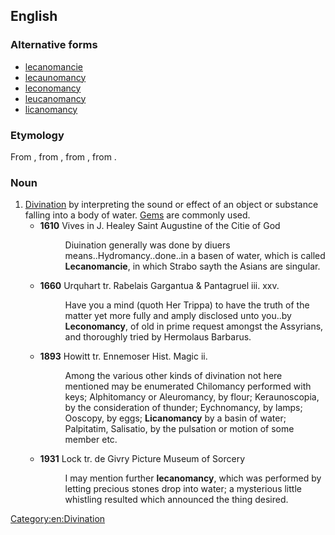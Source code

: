 ==English==

===Alternative forms===
* [[lecanomancie]]
* [[lecaunomancy]]
* [[leconomancy]]
* [[leucanomancy]]
* [[licanomancy]]

===Etymology===
From {{etyl|NL.|en}} {{term|lecanomantia|lang=la}}, from {{etyl|LL.|en}} {{term|lecanomantia|lang=la}}, from {{etyl|grc|en}} {{term|λεκανομαντεία|tr=lekanomanteia|lang=grc}}, from {{etyl|grc|en}} {{term|λεκάνη|tr=lekanē||dish, pan|lang=grc}}.

===Noun===
{{en-noun|-}}

# [[divination|Divination]] by interpreting the sound or effect of an object or substance falling into a body of water. [[gem|Gem]]s are commonly used.
#* '''1610''' Vives in J. Healey Saint Augustine of the Citie of God
#*: Diuination generally was done by diuers means..Hydromancy..done..in a basen of water, which is called '''Lecanomancie''', in which Strabo sayth the Asians are singular.
#* '''1660''' Urquhart tr. Rabelais Gargantua & Pantagruel iii. xxv.
#*: Have you a mind (quoth Her Trippa) to have the truth of the matter yet more fully and amply disclosed unto you..by '''Leconomancy''', of old in prime request amongst the Assyrians, and thoroughly tried by Hermolaus Barbarus.
#* '''1893''' Howitt tr. Ennemoser Hist. Magic ii.
#*: Among the various other kinds of divination not here mentioned may be enumerated Chilomancy performed with keys; Alphitomancy or Aleuromancy, by flour; Keraunoscopia, by the consideration of thunder; Eychnomancy, by lamps; Ooscopy, by eggs; '''Licanomancy''' by a basin of water; Palpitatim, Salisatio, by the pulsation or motion of some member etc.
#* '''1931''' Lock tr. de Givry Picture Museum of Sorcery
#*: I may mention further '''lecanomancy''', which was performed by letting precious stones drop into water; a mysterious little whistling resulted which announced the thing desired.

[[Category:en:Divination]]